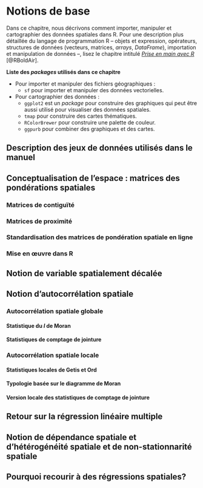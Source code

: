 # Notions de base {#sec-chap01}

Dans ce chapitre, nous décrivons comment importer, manipuler et cartographier des données spatiales dans R. Pour une description plus détaillée du langage de programmation R -- objets et expression, opérateurs, structures de données (vecteurs, matrices, *arrays*, *DataFrame*), importation et manipulation de données --, lisez le chapitre intitulé [*Prise en main avec R*](https://serieboldr.github.io/MethodesQuantitatives/01-priseenmainR.html) [@RBoldAir].

::: bloc_package
::: bloc_package-header
::: bloc_package-icon
:::

**Liste des *packages* utilisés dans ce chapitre**
:::

::: bloc_package-body
-   Pour importer et manipuler des fichiers géographiques :
    -   `sf` pour importer et manipuler des données vectorielles.
-   Pour cartographier des données :
    -   `ggplot2` est un *package* pour construire des graphiques qui peut être aussi utilisé pour visualiser des données spatiales.
    -   `tmap` pour construire des cartes thématiques.
    -   `RColorBrewer` pour construire une palette de couleur.
    -   `ggpurb` pour combiner des graphiques et des cartes.
:::
:::


## Description des jeux de données utilisés dans le manuel {#sec-011}

## Conceptualisation de l'espace : matrices des pondérations spatiales {#sec-012}
### Matrices de contiguïté {#sec-0121}
### Matrices de proximité {#sec-0122}
### Standardisation des matrices de pondération spatiale en ligne {#sec-0123}
### Mise en œuvre dans R {#sec-0124}

## Notion de variable spatialement décalée {#sec-0123}


## Notion d'autocorrélation spatiale {#sec-014}
### Autocorrélation spatiale globale {#sec-0141}
#### Statistique du *I* de Moran {#sec-01411}
#### Statistiques de comptage de jointure {#sec-01412}

### Autocorrélation spatiale locale {#sec-01412}
#### Statistiques locales de Getis et Ord {#sec-014121}
#### Typologie basée sur le diagramme de Moran {#sec-014122}
#### Version locale des statistiques de comptage de jointure {#sec-014123}


## Retour sur la régression linéaire multiple  {#sec-015}
## Notion de dépendance spatiale et d’hétérogénéité spatiale et de non-stationnarité spatiale  {#sec-016}
## Pourquoi recourir à des régressions spatiales?  {#sec-017}



<!-- ## Importation de données géographiques {#sec-011} -->

<!-- ::: bloc_notes -->
<!-- ::: bloc_notes-header -->
<!-- ::: bloc_notes-icon -->
<!-- ::: -->

<!-- **Quels *packages* choisir pour importer et manipuler des données spatiales?** -->
<!-- ::: -->

<!-- ::: bloc_notes-body -->
<!-- Pour les données vectorielles, il existe deux principaux *packages* (équivalent d'une librairie dans Python) : `sp` [@PackageSP1; @PackageSP2] et `sf` [@PackageSF]. Puisque le *package* `sp` est progressivement délaissé par R, il est donc fortement conseillé d'utiliser `sf`. -->

<!-- Pour les données *raster*, il est possible d'utiliser les *packages* `raster` [@PackageRaster] et `terra` [@PackageTerra], dont le dernier, plus récent, semblerait plus rapide. -->

<!-- Cette transition de `sp` à `sf` et de `raster` à `terra` est assez récente et encore en cours durant l'écriture de ce livre. Il existe encore de nombreux *packages* basés sur `sp` et `raster`. Il est donc possible que vous ayez à les utiliser, car leur transition n'est peut-être pas encore effectuée. Notez que la façon dont ces anciens *packages* intègrent les données vectorielles et matricielles dans R est très différente de celle des nouveaux *packages*. À titre d'exemple, la fonction `sp::readOGR` lit un fichier *shapefile*, tout comme la fonction `sf::st_read`, mais la première produit un objet de type `SpatialDataFrame`, alors que la seconde produit un `tbl_df`. Dans le premier cas, les géométries et les données sont stockées dans deux éléments séparés, alors que dans le second cas, le `tbl_df` est un `data.frame` avec une colonne contenant les géométries. -->

<!-- Pour les personnes intéressées aux motivations ayant conduit à cette transition, consultez cet excellent [article de blog](https://r-spatial.org/r/2022/04/12/evolution.html). Il existe deux raisons principales : le mainteneur des *packages* `rgdal` et `rgeos` servant de fondation à `raster` et `sp` a pris sa retraite. À cela s'ajoutent le côté « vieille école » de ces *packages* (ayant plus de 20 ans!) et l'apparition de *packages* plus modernes. Il s'agit d'un bon exemple de ce qui peut arriver dans une communauté *open source* et des évolutions constantes de l'environnement R. -->

<!-- En résumé, privilégiez l'utilisation de `sf` et de `terra.` -->

<!-- Il convient d'installer les deux *packages*. Notez que l'installation d'un *package* requiert une connexion Internet, car R accède au répertoire de *packages* *CRAN* pour télécharger le *package* et l'installer sur votre ordinateur. Cette opération est réalisée avec la fonction `install.packages("nom du package").` Notez qu'une fois que le *package* est installé, il est enregistré localement sur votre ordinateur et y reste à moins de le désinstaller avec la fonction `remove.packages("nom du package").` -->

<!-- Autrement dit, il n'est pas nécessaire de les installer à chaque ouverture de R! Pour utiliser les fonctions d'un *package*, vous devez préalablement le charger avec la fonction `library("Nom du package")` (équivalent à la fonction `import` de Python). -->

<!-- Pour plus d'informations sur l'installation et le chargement de *packages*, consultez la [section suivante](https://serieboldr.github.io/MethodesQuantitatives/01-priseenmainR.html#sec-0123) [@RBoldAir]. -->
<!-- ::: -->
<!-- ::: -->

<!-- ### Importation de données vectorielles {#sec-0111} -->

<!-- La fonction `st_read` de `sf` permet d'importer une multitude de formats de données géographiques, comme des fichiers *shapefile* (`shp`), *GeoPackage* (`GPKG`), *GeoJSON* (`geojson`), *sqlite* (`sqlite`), *geodatabase d'ESRI* (`FileGDB`), *Geoconcept* (`gxt`), *Keyhole Markup Language* (`kml`), *Geography Markup Language* (`gml`), etc. -->

<!-- #### Importation d'un fichier *shapefile* {#sec-01111} -->

<!-- Le code R ci-dessous permet d'importer des couches géographiques au format *shapefile*. Notez que la fonction `list.files(pattern = ".shp")` renvoie préalablement la liste des couches *shapefile* présentes dans le dossier de travail. -->

<!-- ```{r} -->
<!-- #| echo: true -->
<!-- #| message: false -->
<!-- #| warning: false -->

<!-- ## Chargement des packages -->
<!-- library("sf") -->
<!-- library("terra") -->
<!-- library("tmap") -->
<!-- library("ggplot2") -->
<!-- library("ggpubr") -->
<!-- library("foreign") -->
<!-- library("xlsx") -->
<!-- library("rmapshaper") -->
<!-- library("RColorBrewer") -->
<!-- ## Obtention d'une liste des shapefiles dans le dossier de travail -->
<!-- list.files(path = "data/chap01/shp", pattern = ".shp") -->
<!-- ## Importation des shapefiles avec sf -->
<!-- Arrondissements <- st_read("data/chap01/shp/Arrondissements.shp", quiet=TRUE) -->
<!-- InstallationSport <- st_read("data/chap01/shp/Installations_sportives_et_recreatives.shp", quiet=TRUE) -->
<!-- PistesCyclables <- st_read("data/chap01/shp/Pistes_cyclables.shp", quiet=TRUE) -->
<!-- Rues <- st_read("data/chap01/shp/Segments_de_rue.shp", quiet=TRUE) -->
<!-- ``` -->

<!-- Regardons à présent la structure des couches importées. Pour ce faire, nous utilisons la fonction `head(nom du DataFrame, n=2)`; notez que le paramètre `n` permet de spécifier le nombre des premiers enregistrements à afficher. Les informations suivantes sont ainsi disponibles : -->

<!-- -   `6 fields` : six champs attributaires (`TYPE`, `DETAIL`, `NOM`, `SURFACE`, `ECLAIRAGE`, `OBJECTID`). -->

<!-- -   `Geometry type POINT` : le type de géométrie est **point**. -->

<!-- -   `Bounding box:  xmin: -8009681 ymin: 5686891 xmax: -8001939 ymax: 5696536` : les quatre coordonnées définissant l'enveloppe de la couche. -->

<!-- -   `Projected CRS: WGS 84 / Pseudo-Mercator` : la projection cartographique. Ici, une projection cartographique utilisée par Google Maps et OpenStreetMap. -->

<!-- -   La géométrie est enregistrée dans le champ `geometry`. Pour le premier enregistrement, nous avons la valeur `POINT (-8001939 5686891)`, soit un point avec les coordonnées géographiques (x,y) entre parenthèses. -->

<!-- ```{r} -->
<!-- #| echo: true -->
<!-- #| message: false -->
<!-- #| warning: false -->
<!-- head(InstallationSport, n=2)   # Visualisation des deux premiers enregistrements -->
<!-- names(InstallationSport)       # Noms de champs (colonnes) -->
<!-- View(InstallationSport)        # Afficher l'ensemble de la table attributaire -->
<!-- ``` -->

<!-- Explorons les types de géométries et la projection des autres couches avec le code ci-dessous. En résumé, les types de géométries sont : -->

<!-- -   Des géométries simples -->

<!--     -   `point` : un seul point. -->

<!--     -   `linestring` : une séquence de deux points et plus formant une ligne. -->

<!--     -   `polygon` : un seul polygone formé par une séquence de points pouvant contenir un ou plusieurs polygones intérieurs formant des trous. -->

<!-- -   Des géométries multiples -->

<!--     -   `multipoint` : plusieurs points pour une même observation. -->

<!--     -   `multilinestring` : plusieurs lignes pour une même observation. -->

<!--     -   `multipolygon` : plusieurs polygones pour une même observation. -->

<!-- -   Une collection de géométries (`Geometrycollection`) qui peut contenir différents types de géométries décrites ci-dessus pour une même observation. -->

<!-- ```{r} -->
<!-- #| echo: true -->
<!-- #| message: false -->
<!-- #| warning: false -->
<!-- head(PistesCyclables, n=2) -->
<!-- head(Rues, n=2) -->
<!-- head(Arrondissements, n=2) -->
<!-- ``` -->

<!-- Visualisons quelques couches importées avec `ggplot()`. -->

<!-- ```{r} -->
<!-- #| echo: true -->
<!-- #| message: false -->
<!-- #| warning: false -->
<!-- ## Arrondissements et rues -->
<!-- ggplot()+ geom_sf(data = Arrondissements, lwd = .8)+ -->
<!--   geom_sf(data = Rues, aes(colour = TYPESEGMEN)) -->
<!-- ## Arrondissements, pistes cyclables et installations sportives -->
<!-- ggplot()+ geom_sf(data = Arrondissements, lwd = .8)+ -->
<!--   geom_sf(data = PistesCyclables, aes(colour = NOM), lwd = .5)+ -->
<!--   geom_sf(data = InstallationSport) -->
<!-- ``` -->

<!-- #### Importation d'une couche dans un *GeoPackage* {#sec-01112} -->

<!-- Pour importer une couche stockée dans un *GeoPackage* (GPKG), vous devez spécifier le fichier et la couche avec respectivement les paramètres `dsn` et `layer` de la fonction `st_read`. Le code ci-dessous permet d'importer les secteurs de recensement de la région métropolitaine de recensement de Sherbrooke pour l'année 2021. Notez que la fonction `st_layers(dsn)` permet d'obtenir la liste des couches contenues dans le fichier GPKG, avec le type de géométrie, les nombre d'entités spatiales et de champs, et la projection cartographique pour chacune d'elles. -->

<!-- ```{r} -->
<!-- #| echo: true -->
<!-- #| message: false -->
<!-- #| warning: false -->
<!-- ## Nom du fichier GPKG -->
<!-- fichierGPKG <- "data/chap01/gpkg/Recen2021Sherbrooke.gpkg" -->
<!-- ## Liste des couches dans le GPKG -->
<!-- st_layers(dsn=fichierGPKG, do_count = TRUE) -->
<!-- ## Importation d'une couche -->
<!-- SR.RMRSherb <- st_read(dsn = fichierGPKG,  -->
<!--                        layer = "SherbSR", quiet=TRUE) -->
<!-- ## Affichage des deux premiers enregistrements -->
<!-- head(SR.RMRSherb, n=2) -->
<!-- ## Visualisation rapide des secteurs avec ggplot -->
<!-- ggplot()+ geom_sf(data = SR.RMRSherb, lwd = .5) -->
<!-- ``` -->

<!-- ## Manipulation de données vectorielles {#sec-012} -->

<!-- ::: bloc_objectif -->
<!-- ::: bloc_objectif-header -->
<!-- ::: bloc_objectif-icon -->
<!-- ::: -->

<!-- ***Package*** `sf` **et opérations géométriques** -->
<!-- ::: -->

<!-- ::: bloc_objectif-body -->
<!-- Le *package* `sf` est une librairie extrêmement complète permettant de réaliser une multitude d'opérations géométriques sur des couches vectorielles comme dans un système d'information géographique (SIG). Notre objectif n'est pas de toutes les décrire, mais d'aborder les principales. Au fil de vos projets avec `sf`, vous apprendrez d'autres fonctions. Pour ce faire, n'hésitez pas à consulter : -->

<!-- -   Une belle [*Cheatsheet*](https://github.com/rstudio/cheatsheets/blob/main/sf.pdf) sur `sf`. Allez y jeter un œil, cela vaut la peine! -->

<!-- -   Sur le [site CRAN](https://cran.r-project.org/web/packages/sf/index.html) de `sf`, vous trouverez plusieurs vignettes explicatives (exemples de code documentés). -->

<!-- -   La [documentation complète en PDF](https://cran.r-project.org/web/packages/sf/sf.pdf). -->

<!-- La syntaxe `methods(class = 'sfc')` renvoie la liste des méthodes implémentées dans le *package* `sf`. Pour accéder à l'aide en ligne de l'une d'entre elles, écrivez simplement `?Nom de la fonction` (ex. : `?st_buffer`). -->

<!-- ```{r} -->
<!-- #| echo: true -->
<!-- #| message: false -->
<!-- #| warning: false -->
<!-- methods(class = 'sfc') -->
<!-- ``` -->
<!-- ::: -->
<!-- ::: -->

<!-- ### Fonctions relatives à la projection cartographique {#sec-0121} -->

<!-- Les trois principales fonctions relatives à la projection cartographique des couches vectorielles sont : -->

<!-- -   `st_crs(x)` pour connaître la projection géographique d'un objet `sf`. -->

<!-- -   `st_transform(x, cr)` pour modifier la projection cartographique. -->

<!-- -   `st_is_longlat(x)` pour vérifier si les coordonnées sont en degrés longitude/latitude. -->

<!-- ```{r} -->
<!-- #| echo: true -->
<!-- #| message: false -->
<!-- #| warning: false -->
<!-- ## Importation d'un shapefile pour la province de Québec -->
<!-- ProvinceQc <- st_read("data/chap01/shp/Quebec.shp", quiet = TRUE) -->
<!-- ## La projection est EPSG:3347 - NAD83 / Statistics Canada Lambert, -->
<!-- ## soit la projection conique conforme de Lambert -->
<!-- st_crs(ProvinceQc) -->
<!-- ## Reprojection de la couche en WGS84 long/lat (EPSG:4326) -->
<!-- ProvinceQc.4326 <- st_transform(ProvinceQc, crs = 4326) -->
<!-- ## longitude/latitude? -->
<!-- st_is_longlat(ProvinceQc) -->
<!-- st_is_longlat(ProvinceQc.4326) -->
<!-- ``` -->

<!-- La @fig-Projections démontre bien que les deux couches sont projetées différemment. -->

<!-- ```{r} -->
<!-- #| echo: true -->
<!-- #| message: false -->
<!-- #| warning: false -->
<!-- #| label: fig-Projections -->
<!-- #| fig-cap: "Deux projections cartographiques" -->
<!-- #| out-width: 75% -->
<!-- #| fig-align: center -->

<!-- Map1 <- ggplot()+geom_sf(data = ProvinceQc)+coord_sf(crs = st_crs(ProvinceQc))+ -->
<!--         labs(subtitle = "Conique conforme de Lambert (EPSG : 3347)") -->

<!-- Map2 <- ggplot()+geom_sf(data = ProvinceQc.4326)+coord_sf(crs = st_crs(ProvinceQc.4326))+ -->
<!--         labs(subtitle = "WGS84 long/lat (EPSG : 4326)") -->

<!-- comp_plot <- ggarrange(Map1, Map2, ncol = 2, nrow = 1) -->
<!-- annotate_figure(comp_plot, -->
<!--                 top = text_grob("Province de Québec", -->
<!--                                 face = "bold", size = 12, just = "center") -->
<!--                 ) -->
<!-- ``` -->

<!-- ### Fonctions d'opérations géométriques sur une couche {#sec-0122} -->

<!-- Il existe une quinzaine de fonctions d'opérations géométriques sur une couche dans le *package* `sf` dont le résultat renvoie de nouvelles géométries ([voir la documentation suivante](https://r-spatial.github.io/sf/reference/geos_unary.html)). Nous décrivons ici uniquement celles qui nous semblent les plus utilisées : -->

<!-- -   `st_bbox(x)` renvoie les coordonnées minimales et maximales des géométries d'un objet `sf`. Pour créer l'enveloppe d'un objet `sf`, il suffit donc d'écrire `st_as_sfc(st_bbox(x))`. -->

<!-- -   `st_boundary(x)` renvoie les limites (contours) des géométries d'un objet `sf`. -->

<!-- -   `st_convex_hull(x)` crée l'enveloppe convexe des géométries d'un objet `sf`. -->

<!-- -   `st_combine(x)` regroupe les géométries d'un objet `sf` en une seule géométrie, sans les réunir ni résoudre les limites internes. -->

<!-- -   `st_union(x)` fusionne les géométries d'un objet `sf` en une seule géométrie. -->

<!-- -   `st_buffer(x, dist, endCapStyle = c("ROUND", "FLAT", "SQUARE"), joinStyle = c("ROUND", "MITRE", "BEVEL"))` crée des zones tampons d'une distance définie avec le paramètre `dist`. Cette fonction s'applique à des points, à des lignes et à des polygones. -->

<!-- -   `st_centroid(x)` crée des points au centre de chaque géométrie d'un objet `sf`. Elle s'applique donc à des lignes et à des polygones. -->

<!-- -   `st_point_on_surface(x)` crée un point au centre de chaque polygone d'un objet `sf` . -->

<!-- -   `st_simplify(x, dTolerance)` simplifie les contours de géométries (lignes ou polygones) avec une tolérance exprimée en mètres (paramètre `dTolerance`) d'un objet `sf` . -->

<!-- -   `st_voronoi(x, bOnlyEdges = TRUE)` crée des polygones de Thiessen, appelés aussi polygones de Voronoï pour des points. Attention, le paramètre `bOnlyEdges = TRUE` renvoie des lignes tandis que `bOnlyEdges = FALSE` renvoie des polygones. -->

<!-- #### Enveloppe et union d'une couche {#sec-01221} -->

<!-- Le code ci-dessous crée une enveloppe (en bleu) et un polygone fusionné (en rouge) pour les arrondissements de la ville de Sherbrooke (@fig-EnveloppeUnion). La couche résultante de l'opération `st_as_sfc(st_bbox(x))` est ainsi l'équivalent des outils `Emprise` de QGIS et `Minimum Bounding Geometry (Geometry Type = Envelope)` d'ArcGIS Pro. -->

<!-- ```{r} -->
<!-- #| echo: true  -->
<!-- #| message: false  -->
<!-- #| warning: false -->
<!-- ## Enveloppe sur les arrondissements de la ville de Sherbrooke -->
<!-- Arrond.Enveloppe <- st_as_sfc(st_bbox(Arrondissements)) -->
<!-- ## Fusionne les géométries en une seule en résolvant les limites internes -->
<!-- Arrond.Union <- st_union(Arrondissements) -->
<!-- ``` -->

<!-- ```{r} -->
<!-- #| echo: true -->
<!-- #| message: false -->
<!-- #| warning: false -->
<!-- #| label: fig-EnveloppeUnion -->
<!-- #| fig-cap: "Enveloppe sur une couche" -->
<!-- #| fig-align: center -->
<!-- #| out-width: 65% -->

<!-- tmap_mode("plot") -->
<!-- tm_shape(Arrond.Enveloppe) + tm_borders(col = "blue", lwd=2)+ -->
<!--   tm_shape(Arrond.Union) + tm_borders(col = "red", lwd=2)+ -->
<!--   tm_layout(frame = FALSE)+ -->
<!--   tm_scale_bar(c(0,5,10)) -->
<!-- ``` -->

<!-- #### Centroïdes et centre de surface {#sec-01223} -->

<!-- Le code ci-dessous extrait les centres géométriques, c'est-à-dire les centroïdes (en bleu) et les points à l'intérieur des polygones (en rouge) pour les arrondissements de la ville de Sherbrooke (@fig-CentroidesPointsInterieur). Ces deux opérations correspondent aux outils `centroïdes` et `Point dans la surface` de QGIS et `Feature to Point (avec l'option Inside)` d'ArcGIS Pro. -->

<!-- ```{r} -->
<!-- #| echo: true  -->
<!-- #| message: false  -->
<!-- #| warning: false -->
<!-- ## Centroïdes et points dans les polygones sur les arrondissements -->
<!-- Arrond.centroide <- st_centroid(Arrondissements) -->
<!-- Arrond.pointpoly <- st_point_on_surface(Arrondissements) -->
<!-- ``` -->

<!-- ```{r} -->
<!-- #| echo: false -->
<!-- #| message: false -->
<!-- #| warning: false -->
<!-- #| label: fig-CentroidesPointsInterieur -->
<!-- #| fig-cap: "Centroïdes et points à l'intérieur des polygones" -->
<!-- #| fig-align: center -->
<!-- #| out-width: 65% -->
<!-- tm_shape(Arrondissements) + tm_borders(col = "black", lwd=2)+ -->
<!-- tm_shape(Arrond.centroide) + tm_dots(size=0.3,col="blue")+ -->
<!-- tm_shape(Arrond.pointpoly) + tm_dots(size=0.3,col="red")+ -->
<!-- tm_layout(frame = FALSE) -->
<!-- ``` -->

<!-- ## Cartographie avec R {#sec-015} -->

<!-- ::: bloc_objectif -->
<!-- ::: bloc_objectif-header -->
<!-- ::: bloc_objectif-icon -->
<!-- ::: -->

<!-- **Pourquoi cartographier des données dans R?** -->
<!-- ::: -->

<!-- ::: bloc_objectif-body -->
<!-- Vous avez certainement un logiciel de SIG préféré pour construire une carte thématique (QGIS ou ArcGIS Pro par exemple). Puisqu'en quelques clics de souris, il est facile de réaliser une carte dans un SIG, quel est donc l'intérêt d'écrire des lignes de code pour afficher une carte dans R? Autrement dit, pourquoi devriez-vous vous compliquer la vie à apprendre de la syntaxe R pour produire une simple carte? Savoir cartographier dans R a plusieurs avantages : -->

<!-- -   Cartographier rapidement les résultats d'une analyse dans R permet d'éviter des allers-retours (exportation et importation de données) entre R et un logiciel de SIG. Or, la cartographie fait partie intégrante d'une démarche méthodologique d'analyse ou de modélisation spatiale. Vous restez ainsi dans le même environnement de travail (R) jusqu'à l'obtention de vos résultats finaux. Une fois ces derniers obtenus, vous pouvez les exporter et construire une carte très élaborée dans un logiciel de SIG. -->

<!-- -   La syntaxe R n'est pas si compliquée. Quelques lignes de code écrites pour une première analyse peuvent être réutilisées, modifiées et bonifiées pour une autre analyse. Au fil de vos projets, vous construirez des cartes de plus en plus élaborées. Autrement dit, après quelques heures d'investissement, vous deviendrez une personne experte en cartographie dans R! -->
<!-- ::: -->
<!-- ::: -->

<!-- ::: bloc_package -->
<!-- ::: bloc_package-header -->
<!-- ::: bloc_package-icon -->
<!-- ::: -->

<!-- **Quels *packages* utiliser pour la cartographie dans R?** -->
<!-- ::: -->

<!-- ::: bloc_package-body -->
<!-- Il existe plusieurs *packages* R pour la cartographie, notamment : -->

<!-- -   `ggplot2` est certainement le meilleur *package* R pour réaliser des graphiques [@ggplot2Package]. Il permet désormais de construire des cartes. -->

<!-- -   `cartography` permet de construire efficacement des cartes thématiques [@cartographyPackage]. Pour avoir une idée de son potentiel, consultez cette [*Cheatsheet*](http://riatelab.github.io/cartography/vignettes/cheatsheet/cartography_cheatsheet.pdf). -->

<!-- -   `tmap` [@tmapArticle] est actuellement l'un des *packages* les plus complets et les plus utilisés pour construire des cartes thématiques. -->

<!-- -   Des *packages* spécifiques permettent de créer des cartes interactives sur Internet, notamment `mapview`, `mapdeck` et `leaflet`. Ce dernier est basé sur la librairie JavaScript, largement utilisée dans le domaine de la cartographie sur Internet. -->

<!-- Dans cette section, nous utilisons uniquement `tmap` dont plusieurs ressources sont disponibles sur Internet : -->

<!-- -   Sur le [site CRAN de `tmap`](https://cran.r-project.org/web/packages/tmap/vignettes/tmap-getstarted.html), une excellente vignette intitulée *tmap: get started!* -->

<!-- -   [Un article dans Journal of Statistical Software](https://doi.org/10.18637/jss.v084.i06) de Martijn Tennekes, créateur du *package* `tmap`. -->

<!-- -   La [documentation complète en PDF](https://cran.r-project.org/web/packages/tmap/tmap.pdf). -->
<!-- ::: -->
<!-- ::: -->

<!-- ### Manipulation des couches géométriques {#sec-0151} -->

<!-- #### Principales fonctions de représentation de couches vectorielles et matricielles {#sec-01511} -->

<!-- Il existe trois catégories de fonctions pour paramétrer l'affichage de couches géographiques (@tbl-TmapMiseGeometrie). -->

<!-- ```{r} -->
<!-- #| label: tbl-TmapMiseGeometrie -->
<!-- #| tbl-cap: Principales fonctions pour manipuler des couches vectorielles et matricielles -->
<!-- #| echo: false -->
<!-- #| warning: false -->
<!-- #| message: false -->

<!-- df1 <- data.frame( -->
<!--   Fonction = c("`tm_shape`", -->
<!--                "`tm_polygons`", "`tm_symbols`", "`tm_lines`", "`tm_text`", "`tm_raster`", -->
<!--                "`tm_fill`", "`tm_border`", "`tm_bubbles`", "`tm_squares`", "`tm_dots`", "`tm_markers`"), -->
<!--   Description = c("Crée un élément `tmap` à partir d'une couche géographique vectorielle (`sf`) ou matricielle (`raster`)", -->
<!--                   "Dessine des polygones (couleur et contour)",  -->
<!--                   "Dessine des symboles",  -->
<!--                   "Dessine des lignes",  -->
<!--                   "Dessine des étiquettes à partir d'un champ",  -->
<!--                   "Affiche un raster", -->
<!--                   "Dessine l'intérieur de polygones",  -->
<!--                   "Dessine les contours",  -->
<!--                   "Dessine des cercles (notamment proportionnels)",  -->
<!--                   "Dessine des carrés (notamment proportionnels)",  -->
<!--                   "Dessine des points",  -->
<!--                   "Dessine des icones avec étiquettes"), -->
<!--   Points  = c("X", -->
<!--               " ", "X", " ", "X", " ", -->
<!--               " ", " ", "X", "X", "X", "X"), -->
<!--   Lignes = c("X", -->
<!--              " ", "X", "X", "X", " ", -->
<!--              " ", " ", "X", "X", "X", "X"), -->
<!--   Polyg = c("X", -->
<!--              "X", "X", " ", "X", " ", -->
<!--              "X", "X", "X", "X", "X", "X"), -->
<!--   Raster = c("X",  -->
<!--              " ", " ", " ", " ", "X", -->
<!--              " ", " ", " ", " ", " ", " ")) -->

<!-- my_table <- knitr::kable(df1, -->
<!--             format.args = list(decimal.mark = ',', big.mark = " "), -->
<!-- 			col.names = c("Fonction","Description", "Points", "Lignes", "Polyg.", "Raster"), -->
<!--               align=c("l", "r", "c", "c", "c", "c")) -->

<!-- kableExtra::pack_rows(my_table, -->
<!--                       index = c("Fonction principale" = 1, -->
<!--                                  "Fonctions de base de manipulation" = 5, -->
<!--                                  "Autres fonctions de manipulation" = 6)) -->
<!-- ``` -->

<!-- **Construction d'une carte simple avec une couche vectorielle et une couche matricielle** -->

<!-- Le code ci-dessous permet d'afficher deux couches avec la fonction `tm_shape` : l'une vectorielle, l'autre matricielle (@fig-ArrondRaster1). -->

<!-- ```{r} -->
<!-- #| echo: true  -->
<!-- #| eval: false  -->
<!-- tmap_mode("plot") -->
<!-- # 1er objet tmap pour une couche raster -->
<!-- tm_shape(MosaicSherbCrop)+ -->
<!--   tm_raster(palette = terrain.colors(10))+ -->
<!-- # 1er objet tmap pour une couche vectorielle -->
<!-- tm_shape(Arrondissements)+ -->
<!--   tm_borders(col = "black", lwd = 3)+ # contour noir avec une épaisseur de trois points -->
<!--   tm_text("NUMERO") # Étiquettes identifiant l'arrondissement -->
<!-- ``` -->

<!-- ![Exemple de carte construite avec le *package* `tmap` avec une couche polygonale et une image](images/Chap01/Carte1.png){#fig-ArrondRaster1 width="50%" fig-align="center"} -->

<!-- ::: bloc_attention -->
<!-- ::: bloc_attention-header -->
<!-- ::: bloc_attention-icon -->
<!-- ::: -->

<!-- **Ordre et hiérarchie des couches avec `tmap`**. -->
<!-- ::: -->

<!-- ::: bloc_attention-body -->
<!-- Vous avez compris qu'une couche est affichée avec la fonction `tm_shape` et que le `+` permet d'ajouter une ou plusieurs fonctions d'habillage à cette couche (`tm_polygons`, `tm_lines`, `tm_text`, `tm_raster`, etc.). -->

<!-- Il est possible d'en superposer en utilisant plusieurs `tm_shape` comme suit : -->

<!-- `tm_shape(Nom de la première couche)+` `... paramètres de la couche +` `tm_shape(Nom de la seconde couche)+` `... paramètres de la couche` -->

<!-- Notez que la première couche est celle avec laquelle la projection et l'étendue de la carte sont définies. Il est toutefois possible de changer le tout en utilisant l'argument `is.master = TRUE` dans le `tm_shape` d'une couche donnée. -->
<!-- ::: -->
<!-- ::: -->

<!-- **Construction d'une carte avec plusieurs couches vectorielles** -->

<!-- Les lignes de code suivantes permettent de construire la @fig-fig2PolyPointsLignes avec trois couches `sf`. -->

<!-- ```{r} -->
<!-- #| echo: true  -->
<!-- #| message: false  -->
<!-- #| warning: false -->
<!-- #| label: fig-fig2PolyPointsLignes -->
<!-- #| fig-align: center -->
<!-- #| fig-cap: "Exemple de carte construite avec le *package* `tmap` avec plusieurs couches vectorielles (polygones, lignes, points)" -->
<!-- #| out-width: 85% -->
<!-- tmap_mode("plot") -->
<!-- ## Polygones -->
<!-- tm_shape(Arrondissements)+ -->
<!--   tm_text("NUMERO")+ # Étiquettes identifiant l'arrondissement -->
<!--   tm_polygons(col="wheat", border.col = "black", lwd = 3)+ -->
<!-- ## Lignes -->
<!-- tm_shape(Rues)+ -->
<!--   tm_lines(col= "gray", lwd = 1)+ -->
<!-- ## Points -->
<!-- tm_shape(PointsGPS.Sherb)+ -->
<!--   tm_dots(shape=21, col="blue", size=.3) -->
<!-- ``` -->

<!-- La @fig-fig3PointsEtMarkers illustre la différence entre les fonctions `tm_dots` et `tm_markers`. -->

<!-- ```{r} -->
<!-- #| echo: true  -->
<!-- #| message: false  -->
<!-- #| warning: false -->
<!-- #| label: fig-fig3PointsEtMarkers -->
<!-- #| fig-align: center -->
<!-- #| fig-cap: "Exemple de carte `tmap` avec `tm_dots` et `tm_markers`" -->
<!-- #| out-width: 85% -->

<!-- ## Points avec tm_dots() -->
<!-- CartePoints <-  -->
<!--   tm_shape(Arrondissements) + tm_polygons(col="wheat", border.col = "black") + -->
<!--   tm_shape(PointsGPS.Sherb) + tm_dots(shape=21, col="blue", size=.3) -->
<!-- ## Icones avec tm_markers() -->
<!-- CarteMarkers <-  -->
<!--   tm_shape(Arrondissements) + tm_polygons(col="wheat", border.col = "black") + -->
<!--   tm_shape(PointsGPS.Sherb) + tm_markers(size = 0.2, border.col = rgb(0,0,0,0)) -->
<!-- ## Combinaison des deux cartes -->
<!-- tmap_arrange(CartePoints, CarteMarkers, ncol=2, nrow=1) -->
<!-- ``` -->

<!-- #### Couleurs uniques et palette de couleurs dans `tmap` {#sec-01512} -->

<!-- Vous avez remarqué plus haut que plusieurs fonctions comprennent l'argument `col` pour spécifier une couleur. Pour connaître les trois manières de spécifier une couleur dans R -- nom de la couleur R (`lightblue` par exemple), code hexadécimal (`#f03b20` par exemple) ou notation RVBA (`rgb(0.2, 0.4, 0.4, 0)` par exemple) --, consultez [la section suivante](https://serieboldr.github.io/MethodesQuantitatives/03-magiedesgraphiques.html#sec-0315) [@RBoldAir]. -->

<!-- Pour spécifier une palette de couleurs sur un champ dans différentes fonctions (entre autres, `tm_polygons`, `tm_lines`, `tm_fill`, `tm_dots`), il suffit d'utiliser deux arguments dans la fonction, soit `col="Nom du champ"` et `palette="nom de la palette de couleurs"`. -->

<!-- Le *package* `tmap` intègre les palettes de deux autres *packages* : `viridisLite` [@viridisPackage] et `RColorBrewer` [@RColorBrewerPackage]. Le premier propose cinq palettes de couleurs : `viridis`, `magma`, `plasma`, `inferno`, `cividis`. Le second intègre une série de palettes de couleurs proposées par la géographe et cartographe Cynthia Brewer et ses collègues [@harrower2003colorbrewer; @brewer2003colorbrewer]. Vous avez probablement déjà exploré [leur site Internet](https://colorbrewer2.org/) où il est possible de sélectionner une palette en fonction du nombre de classes, de la nature des données et de la codification des couleurs (HEX, RGB, CMYK). Succinctement, `RColorBrewer` propose plusieurs palettes regroupées selon trois catégories : -->

<!-- -   Palettes qualitatives à appliquer à une variable qualitative nominale comme son nom l'indique (@fig-ColorBrewerQual). Pour afficher les palettes et connaître leurs noms, tapez `display.brewer.all(type="qual")` dans la console. -->

<!-- -   Palettes séquentielles pour une variable continue avec des valeurs faibles à fortes (@fig-ColorBrewerSeq). Tapez `display.brewer.all(type="seq")` dans la console. -->

<!-- -   Palettes divergentes à appliquer à une variable continue dont les valeurs aux deux extrémités s'opposent (@fig-ColorBrewerDiv). Tapez `display.brewer.all(type="div")` dans la console. -->

<!-- ![Palettes de couleurs qualitatives du *package* `RColorBrewer`](images/Chap01/RcolorBrewerQual.png){#fig-ColorBrewerQual width="40%" fig-align="center"} -->

<!-- ![Palettes de couleurs séquentielles du *package* `RColorBrewer`](images/Chap01/RcolorBrewerSeq.png){#fig-ColorBrewerSeq width="40%" fig-align="center"} -->

<!-- ![Palettes de couleurs divergentes du *package* `RColorBrewer`](images/Chap01/RcolorBrewerDiv.png){#fig-ColorBrewerDiv width="40%" fig-align="center"} -->

<!-- ::: bloc_astuce -->
<!-- ::: bloc_astuce-header -->
<!-- ::: bloc_astuce-icon -->
<!-- ::: -->

<!-- **Comparaison de palettes avec un nombre de classes défini** -->
<!-- ::: -->

<!-- ::: bloc_astuce-body -->
<!-- Si vous connaissez le nombre de classes, mais que vous hésitez à choisir telle ou telle palette de couleurs, tapez dans la console : -->

<!-- -   `display.brewer.all(n=5, type="seq", exact.n=TRUE)` -->
<!-- -   `display.brewer.all(n=5, type="div", exact.n=TRUE)` -->
<!-- -   `display.brewer.all(n=5, type="qual", exact.n=TRUE)` -->

<!-- D'autres arguments peuvent être ajoutés comme `colorblindFriendly=TRUE` qui renvoie uniquement des palettes de couleurs adaptées aux personnes daltoniennes. En guise d'exemple, avec cinq classes, il est possible de comparer neuf palettes divergentes et six autres adaptées aux personnes daltoniennes (@fig-RcolorBrewerAstuce). -->

<!-- ![Palettes de couleurs divergentes du *package* `RColorBrewer` avec cinq classes](images/Chap01/RcolorBrewerAstuce.png){#fig-RcolorBrewerAstuce width="60%" fig-align="center"} -->

<!-- Vous hésitez encore à choisir une palette de couleurs? Tapez la syntaxe ci-dessous dans la console pour afficher l'ensemble des palettes des *packages* `RColorBrewer` et `viridisLite`. -->

<!-- `tmaptools::palette_explorer()` -->

<!-- Pour inverser les couleurs d'une palette, vous devez précéder le nom de la palette par un signe moins (exemple : `-Greens`). -->
<!-- ::: -->
<!-- ::: -->

<!-- #### Cartographie d'une variable qualitative : valeurs uniques {#sec-01513} -->

<!-- **Application à une couche de points** -->

<!-- Le code ci-dessous illustre comment construire une carte thématique avec des couleurs appliquées à une variable qualitative nominale (champ `TYPE` de la couche `InstallationSport`) d'une couche de points (@fig-CarteVarQualPoints). -->

<!-- ```{r} -->
<!-- #| echo: true  -->
<!-- #| message: false  -->
<!-- #| warning: false -->
<!-- #| label: fig-CarteVarQualPoints -->
<!-- #| fig-align: center -->
<!-- #| fig-cap: "Exemple de cartographie d'une variable qualitative sur des points" -->
<!-- #| out-width: 85% -->
<!-- ## Carte -->
<!-- tm_shape(Arrondissements)+ -->
<!--   tm_borders()+ -->
<!-- tm_shape(InstallationSport)+ -->
<!--   tm_dots(shape = 21, -->
<!--           size=.3, -->
<!--           col= "TYPE",  -->
<!--           palette = "Set1",  -->
<!--           title ="Type d'installation")+ -->
<!-- tm_layout(main.title = "Installations sportives", -->
<!--           frame=FALSE, -->
<!--           legend.position = c("left", "top"), -->
<!--           legend.outside=TRUE) -->
<!-- ``` -->

<!-- **Application à une couche de lignes** -->

<!-- Le code ci-dessous illustre comment construire une carte thématique avec des couleurs appliquées à une variable qualitative nominale (champ `TYPESEGMEN`) d'une couche de lignes (@fig-CarteVarQualLignes). -->

<!-- ```{r} -->
<!-- #| echo: true  -->
<!-- #| message: false  -->
<!-- #| warning: false -->
<!-- #| label: fig-CarteVarQualLignes -->
<!-- #| fig-align: center -->
<!-- #| fig-cap: "Exemple de cartographie d'une variable qualitative sur des lignes" -->
<!-- #| out-width: 85% -->
<!-- ## Listes des valeurs uniques -->
<!-- table(Rues$TYPESEGMEN) -->
<!-- ## Lignes -->
<!-- tmap_mode("plot") -->
<!-- tm_shape(Rues)+ -->
<!--   tm_lines(col= "TYPESEGMEN", -->
<!--            palette = c("red", "brown4", "cornsilk1", "lightpink", "gainsboro"), -->
<!--            lwd = 2  -->
<!--            ) -->
<!-- ``` -->

<!-- **Application à une couche de polygones** -->

<!-- Le code ci-dessous illustre comment construire une carte thématique avec des couleurs appliquées à une variable qualitative nominale (champ `SDRNOM` de la couche `AD2021`) d'une couche de polygones (@fig-CarteVarQualPoly). -->

<!-- ```{r} -->
<!-- #| echo: true  -->
<!-- #| message: false  -->
<!-- #| warning: false -->
<!-- #| label: fig-CarteVarQualPoly -->
<!-- #| fig-align: center -->
<!-- #| fig-cap: "Exemple de cartographie d'une variable qualitative sur des polygones" -->
<!-- #| out-width: 85% -->

<!-- ## Importation de la couche des aires de diffusion de 2021 pour la RMR de Sherbrooke -->
<!-- AD2021 <- st_read(dsn = "data/chap01/gpkg/Recen2021Sherbrooke.gpkg",  -->
<!--                   layer = "SherbAD",  -->
<!--                   quiet = TRUE) -->
<!-- ## Carte -->
<!-- tmap_mode("plot") -->
<!-- tm_shape(AD2021)+ -->
<!--   tm_fill(col= "SDRNOM",  -->
<!--           palette = "Set2",  -->
<!--           lwd = 1,  -->
<!--           title ="Municipalité")+ -->
<!--   tm_borders(col="black")+ -->
<!-- tm_layout(main.title = "Aires de diffusion de 2021", -->
<!--           frame =FALSE, -->
<!--           legend.position = c("left", "top"), -->
<!--           legend.outside=TRUE) -->
<!-- ``` -->

<!-- #### Cartographie d'une variable discrète : cercles proportionnels {#sec-01514} -->

<!-- La syntaxe ci-dessous permet de créer une carte avec des cercles proportionnels pour les municipalités de la région administrative de l'Estrie (@fig-CarteCerclesProport). -->

<!-- ```{r} -->
<!-- #| echo: true  -->
<!-- #| message: false  -->
<!-- #| warning: false -->
<!-- #| label: fig-CarteCerclesProport -->
<!-- #| fig-align: center -->
<!-- #| fig-cap: "Exemple de carte avec des cercles proportionnels" -->
<!-- #| out-width: 85% -->

<!-- ## Importation des municipalités (subdivisions de recensements - SDR) de l'Estrie -->
<!-- SDR.Estrie <- st_read(dsn = "data/chap01/gpkg/Recen2021Sherbrooke.gpkg",  -->
<!--                   layer = "sdr_Estrie", quiet = TRUE) -->
<!-- ## Importation des MRC (divisions de recensements - DR) de l'Estrie -->
<!-- DR.Estrie <- st_read(dsn = "data/chap01/gpkg/Recen2021Sherbrooke.gpkg",  -->
<!--                   layer = "DREstrie2021",  quiet = TRUE) -->
<!-- ## Importation des données sur la population -->
<!-- PopSDR <- read.csv("data/chap01/tables/SDR_Estrie.csv") -->
<!-- PopSDR$SDRidu <- as.character(PopSDR$SDRidu) -->
<!-- ## Fusion des données -->
<!-- SDR.Estrie <- merge(SDR.Estrie, PopSDR, by.x = "SDRIDU", by.y = "SDRidu") -->
<!-- ## Construction de la carte -->
<!-- tmap_mode("plot") -->
<!-- tm_shape(SDR.Estrie)+ -->
<!--   tm_polygons(col="whitesmoke", border.col = "grey30", lwd = 1)+ -->
<!--   tm_bubbles(size = "SDRpop_2021", -->
<!--              border.col = "black", -->
<!--              col = "tomato1", -->
<!--              title.size = "Population", -->
<!--              scale = 3)+ # facteur multiplicateur pour la taille du cercle -->
<!-- tm_shape(DR.Estrie)+ -->
<!--   tm_borders(col="black", lwd = 2) -->
<!-- ``` -->

<!-- #### Cartographie d'une variable continue : cartes choroplèthes et méthodes de discrétisation {#sec-01515} -->

<!-- L'argument `style`, qui est commun à plusieurs fonctions (`tm_polygons`, `tm_fill`, `tm_lines`, `tm_dots`, etc.), permet de choisir une méthode de discrétisation dont les principales sont : -->

<!-- -   `fixed`: intervalles fixés par l'analyste. -->

<!-- -   `equal`: intervalles égaux. -->

<!-- -   `pretty`: intervalles arrondis aux nombres entiers. -->

<!-- -   `quantile`: selon les quantiles (même nombre d'observations dans chaque classe). -->

<!-- -   `jenks`: selon la méthode de Jenks. -->

<!-- -   `sd`: selon l'écart-type. -->

<!-- D'autres méthodes peuvent être utilisées comme `kmeans`, `hclust`, `bclust`, `fisher`, `dpih`, `headtails` et `log10_pretty.` En guise d'exemple, la @fig-CarteChropolete2 présente une discrétisation en cinq classes selon la méthode des quantiles. Notez aussi qu'il est possible de réaliser une carte avec un dégradé continu avec `style = "cont"` tel qu'illustré ci-dessous (@fig-CarteChropolete1). -->

<!-- ```{r} -->
<!-- #| echo: true  -->
<!-- #| message: false  -->
<!-- #| warning: false -->
<!-- #| label: fig-CarteChropolete1 -->
<!-- #| fig-align: center -->
<!-- #| fig-cap: "Exemple de carte choroplèthe avec une palette continue" -->
<!-- #| out-width: 85% -->

<!-- ## Sélection des aires de diffusion de Sherbrooke -->
<!-- AD2021.sherb <- subset(AD2021, SDRNOM == "Sherbrooke") -->
<!-- ## Carte -->
<!-- tmap_mode("plot") -->
<!-- tm_shape(AD2021.sherb)+ -->
<!--   tm_fill(col= "HabKm2",  -->
<!--           palette = "Reds",   -->
<!--           style = "cont", -->
<!--           title ="Hab./km2")+ -->
<!--   tm_borders(col="black") -->
<!-- ``` -->

<!-- La @fig-CarteChropolete2 utilise une discrétisation selon la méthode de quantiles avec cinq classes. Autrement dit, chaque classe comprend 20 % des aires de diffusion de la ville de Sherbrooke. -->

<!-- ```{r} -->
<!-- #| echo: true  -->
<!-- #| message: false  -->
<!-- #| warning: false -->
<!-- #| label: fig-CarteChropolete2 -->
<!-- #| fig-align: center -->
<!-- #| fig-cap: "Exemple de carte choroplèthe avec une discrétisation selon les quantiles" -->
<!-- #| out-width: 85% -->

<!-- tmap_mode("plot") -->
<!-- tm_shape(AD2021.sherb)+ -->
<!--   tm_fill(col= "HabKm2", -->
<!--           palette = "Reds",   -->
<!--           n = 5, # nombre de classes -->
<!--           style = "quantile", -->
<!-- 		  legend.format = list(text.separator = "à"), -->
<!--           title ="Hab./km2")+ -->
<!--   tm_borders(col="black", lwd = .5) -->
<!-- ``` -->

<!-- La @fig-MethoDiscretisation présente quatre méthodes de discrétisation différentes appliquées au revenu médian des ménages par secteur de recensement dans la région métropolitaine de recensement de Sherbrooke en 2021. -->

<!-- ![Différentes méthodes de discrétisation](images/Chap01/MethodesDiscretisation.png){#fig-MethoDiscretisation width="75%" fig-align="center"} -->

<!-- #### Combinaison de plusieurs cartes {#sec-01531} -->

<!-- Tel que décrit dans le @tbl-TmapMiseEnMap, il existe deux fonctions pour combiner deux cartes : `tmap_arrange` et `tm_facets`. -->

<!-- Pour ceux et celles réalisant régulièrement des graphiques dans R avec `ggplot2`, `tmap_arrange` est très similaire à la fonction `ggarrange` du *package* `ggpubr` qui permet de fusionner plusieurs graphiques. Globalement, le principe est le suivant : vous réalisez deux cartes ou plus que vous combinez dans une même sortie avec `tmap_arrange`. Vous trouverez ci-dessous un exemple avec deux cartes (@fig-CombinaisonAvecTmapArrange). -->

<!-- ```{r} -->
<!-- #| echo: true  -->
<!-- #| message: false  -->
<!-- #| warning: false -->
<!-- #| label: fig-CombinaisonAvecTmapArrange -->
<!-- #| fig-align: center -->
<!-- #| fig-cap: "Exemple de combinaisons de carte avec `tmap_arrange`" -->
<!-- #| out-width: 85% -->

<!-- tmap_mode("plot") -->
<!-- ## Carte 1 -->
<!-- Carte1 =  tm_shape(SDR.Estrie)+ -->
<!--             tm_polygons(col="whitesmoke", border.col = "grey30", lwd = 1)+ -->
<!--             tm_bubbles(size = "SDRpop_2021", -->
<!--                        border.col = "black", -->
<!--                        col = "tomato1", -->
<!--                        title.size = "Population", -->
<!--                        scale = 3)+ # facteur multiplicateur pour la taille du cercle -->
<!--           tm_shape(DR.Estrie)+ tm_borders(col="black", lwd = 2) -->
<!-- ## Calcul de la densité de population -->
<!-- SDR.Estrie$HabKm2 <- as.numeric(SDR.Estrie$SDRpop_2021 / (st_area(SDR.Estrie) / 1000000)) -->
<!-- ## Carte 2 -->
<!-- Carte2 =  tm_shape(SDR.Estrie)+ -->
<!--               tm_fill(col= "HabKm2",  -->
<!--                     palette = "Reds",   -->
<!--                     style = "quantile", n = 4, -->
<!--                     title ="Hab./km2", -->
<!--                     legend.format = list(text.separator = "à"))+ -->
<!--               tm_borders(col="black")+ -->
<!--           tm_shape(DR.Estrie)+ tm_borders(col="black", lwd = 2) -->
<!-- ## Combinaison des deux cartes -->
<!-- tmap_arrange(Carte1, Carte2, ncol = 2, nrow = 1) -->
<!-- ``` -->

<!-- Quant à la fonction `tm_facets`, elle permet de créer plusieurs cartes avec l'argument `by`. Prenons un exemple concret : vous disposez d'une couche géographique des municipalités du Québec et vous souhaitez réaliser une carte pour chaque région administrative. L'argument `by = "Region"` vous permet alors d'avoir une vignette par région. Dans l'exemple ci-dessous, nous avons cartographié la même variable (densité de population) pour différentes zones de la région métropolitaine de Sherbrooke (@fig-CombinaisonAvecFacets1). -->

<!-- ```{r} -->
<!-- #| echo: true  -->
<!-- #| message: false  -->
<!-- #| warning: false -->
<!-- #| label: fig-CombinaisonAvecFacets1 -->
<!-- #| fig-align: center -->
<!-- #| fig-cap: "Premier exemple de combinaison de cartes avec `tm_facets`" -->
<!-- #| out-width: 85% -->
<!-- tmap_mode("plot") -->
<!-- ## Création d'une variable zone basée sur les noms des municipalités -->
<!-- AD2021$Zone <- ifelse(AD2021$SDRNOM == "Sherbrooke", "A. Sherbrooke", "")  -->
<!-- AD2021$Zone <- ifelse(AD2021$SDRNOM %in% c("Compton", "Waterville", "Hatley", "North Hatley"),  -->
<!--                       "B. Sud", AD2021$Zone)  -->
<!-- AD2021$Zone <- ifelse(AD2021$SDRNOM %in% c("Orford", "Magog", "Saint-Denis-de-Brompton"),  -->
<!--                       "C. Est", AD2021$Zone)  -->
<!-- AD2021$Zone <- ifelse(AD2021$SDRNOM %in% c("Ascot Corner", "Val-Joli", "Stoke"),  -->
<!--                       "C. Nord", AD2021$Zone)  -->
<!-- ## Création des cartes avec tm_facets -->
<!-- tmap_mode("plot") -->
<!-- tm_shape(AD2021)+ -->
<!--   tm_fill(col= "HabKm2", -->
<!--           palette = "Reds",   -->
<!--           n = 5, # nombre de classes -->
<!--           style = "quantile", -->
<!--           title ="Hab./km2", -->
<!--           legend.format = list(text.separator = "à"))+ -->
<!--   tm_borders(col="black", lwd = .5)+ -->
<!--   tm_facets(by = "Zone") -->
<!-- ``` -->

<!-- L'utilisation de `tm_facets` peut être également très utile pour comparer les distributions spatiales de points à différentes années (@fig-CombinaisonAvecFacets2). -->

<!-- ```{r} -->
<!-- #| echo: true  -->
<!-- #| message: false  -->
<!-- #| warning: false -->
<!-- #| label: fig-CombinaisonAvecFacets2 -->
<!-- #| fig-align: center -->
<!-- #| fig-cap: "Deuxième exemple de combinaisons de carte avec `tm_facets`" -->
<!-- #| out-width: 85% -->
<!-- tmap_mode("plot") -->
<!-- ## Importation des incidents -->
<!-- Incidents <- st_read("data/chap01/shp/IncidentsSecuritePublique.shp", quiet = TRUE) -->
<!-- ## Création des cartes avec tm_facets -->
<!-- tmap_mode("plot") -->
<!-- tm_shape(Arrondissements) +  -->
<!--   tm_polygons(col="wheat", border.col = "black") + -->
<!-- tm_shape(Incidents) + -->
<!--   tm_dots(shape=21, col="blue", size=.2) + -->
<!-- tm_facets(by = "ANNEE") -->
<!-- ``` -->

<!-- #### Mise en page d'une carte {#sec-01532} -->

<!-- Nous reprenons la @fig-HabillageDuneCarte et l'habillons en ajoutant une échelle (`tm_scale_bar`), une flèche du Nord (`tm_compass`), la source et l'auteur (`tm_credits`) et un titre (`tm_layout`) (@fig-HabillageDuneCarte). -->

<!-- ```{r} -->
<!-- #| echo: true  -->
<!-- #| message: false  -->
<!-- #| warning: false -->
<!-- #| label: fig-HabillageDuneCarte -->
<!-- #| fig-align: center -->
<!-- #| fig-cap: "Habillage d'une carte" -->
<!-- #| out-width: 85% -->
<!-- ## Carte 1 -->
<!-- tmap_mode("plot") -->
<!-- tm_shape(SDR.Estrie)+ -->
<!--             tm_fill(col= "HabKm2", palette = "Greens",   -->
<!--                     style = "quantile", n = 4, -->
<!--                     title ="Hab./km2", -->
<!--                     legend.format = list(text.separator = "à"))+ -->
<!--             tm_bubbles(size = "SDRpop_2021", border.col = "black", col = "tomato1", scale = 3, -->
<!--                        title.size = "Population")+  -->
<!--             tm_borders(col="black")+ -->
<!-- ## Ajout de de la flèche du Nord -->
<!-- tm_compass(position = c("right", "bottom"),  -->
<!--            size = 2)+ -->
<!-- ## Ajout de l'échelle -->
<!-- tm_scale_bar(breaks  = c(0, 25, 50), -->
<!--              position = c("right", "bottom"))+ -->
<!-- ## Ajout de la source -->
<!-- tm_credits("Source : recensement de 2021, Statistique Canada\nAuteur : Jéremy Lacartemplace.",  -->
<!--            position = c("right", "bottom"), -->
<!--            size = 0.7, -->
<!--            align = "right") + -->
<!-- ## Légende   -->
<!-- tm_legend(position = c("left", "top"),  -->
<!--           frame = FALSE, bg.color = "white")+ -->
<!-- ## Modification de la mise en page -->
<!-- tm_layout(main.title = "Municipalités de l'Estrie", -->
<!--           legend.outside = TRUE, -->
<!--           frame = FALSE) -->
<!-- ``` -->

<!-- ::: bloc_aller_loin -->
<!-- ::: bloc_aller_loin-header -->
<!-- ::: bloc_aller_loin-icon -->
<!-- ::: -->

<!-- **Aller plus loin avec `tmap`?** -->
<!-- ::: -->

<!-- ::: bloc_aller_loin-body -->
<!-- Nous avons abordé uniquement les principales fonctions et arguments pour l'habillage d'une carte. Plusieurs exemples de très belles cartes créées avec `tmap` sont disponibles aux ressources suivantes : -->

<!-- -   L'excellente vignette intitulée [*`tmap`: get started!*](https://cran.r-project.org/web/packages/tmap/vignettes/tmap-getstarted.html) -->

<!-- -   [*Visualizing Spatial Data in R with tmap*](http://www.wvview.org/os_sa/10_Maps_with_tmap.html#visualizing-spatial-data-in-r-with-tmap). -->

<!-- -   [*Making Maps with R*](https://bookdown.org/nicohahn/making_maps_with_r5/docs/introduction.html). -->

<!-- -   Le chapitre [*Making maps with R*](https://geocompr.robinlovelace.net/adv-map.html) du livre [*Geocomputation with R*](https://geocompr.robinlovelace.net/index.html). -->
<!-- ::: -->
<!-- ::: -->
<!-- ## Quiz de révision du chapitre {#sec-016} -->

<!-- ```{r} -->
<!-- #| label: quizChapitre01 -->
<!-- #| echo: false  -->
<!-- #| eval: true  -->
<!-- #| message: false  -->
<!-- #| warning: false  -->
<!-- #| results: asis -->

<!-- source("code_complementaire/QuizzFunctions.R") -->
<!-- Chap01Quiz <- quizz("quiz/Chap01.yml", "Chap01") -->
<!-- render_quizz(Chap01Quiz) -->
<!-- ``` -->

<!-- ## Exercices de révision {#sec-017} -->

<!-- ::: bloc_exercice -->
<!-- ::: bloc_exercice-header -->
<!-- ::: bloc_exercice-icon -->
<!-- ::: -->

<!-- **Exercice 1.** Découpage des rues de l'arrondissement des Nations de la ville de Sherbrooke -->
<!-- ::: -->

<!-- ::: bloc_exercice-body -->
<!-- Complétez le code ci-dessous avec les étapes suivantes : -->

<!-- -   Requête attributaire pour créer un objet `sf` avec uniquement l'arrondissement des Nations à partir de la couche `Arrondissements` et le champ `NOM` (voir la [section @sec-01274]). -->

<!-- -   Découpez les rues (`Rues`) sur le nouvel objet `sf` (voir la [section @sec-01213]). -->

<!-- ```{r} -->
<!-- #| echo: true -->
<!-- #| eval: false -->
<!-- #| message: false -->
<!-- #| warning: false -->
<!-- library(sf) -->
<!-- ## Importation des deux couches -->
<!-- Arrond <- st_read("data/chap01/shp/Arrondissements.shp", quiet = TRUE) -->
<!-- Rues <- st_read("data/chap01/shp/Segments_de_rue.shp", quiet = TRUE) -->
<!-- ## Requête attributaire : création d'un objet sf pour l'arrondissement des Nations -->
<!-- table(Arrond$NOM) -->
<!-- Arrond.DesNations <- subset(À compléter) -->
<!-- ## Découper les rues avec le polygone de l'arrondissement des Nations -->
<!-- Rues.DesNations <- À compléter -->
<!-- ``` -->

<!-- Correction à la [section @sec-12011]. -->
<!-- ::: -->
<!-- ::: -->

<!-- ::: bloc_exercice -->
<!-- ::: bloc_exercice-header -->
<!-- ::: bloc_exercice-icon -->
<!-- ::: -->

<!-- **Exercice 2.** Calcul d'un nouveau champ -->
<!-- ::: -->

<!-- ::: bloc_exercice-body -->
<!-- Calculez un nouveau champ (`DistHVKM`) dans la couche des aires de diffusion (AD) (`AD.RMRSherb`) qui représente la distance en kilomètres entre l'hôtel de ville de Sherbrooke et les points des AD. Puis, cartographiez le champ `DistHVKM` en quatre classes selon la méthode de discrétisation par quantiles. Complétez le code ci-dessous avec les étapes suivantes : -->

<!-- -   Ajoutez un champ pour la distance (`DistHVKM`) dans la couche `AD.RMRSherb` (voir la [section @sec-0124]). -->

<!-- -   Cartographiez le champ `DistHVKM` en quatre classes selon la méthode des quantiles (voir la [section @sec-01515]). -->

<!-- ```{r} -->
<!-- #| echo: true -->
<!-- #| eval: false -->
<!-- #| message: false -->
<!-- #| warning: false -->
<!-- library(sf) -->
<!-- library(tmap) -->
<!-- ## Importation des deux couches -->
<!-- AD.RMRSherb <- st_read(dsn = "data/chap01/gpkg/Recen2021Sherbrooke.gpkg",  -->
<!--                        layer = "SherbAD", quiet = TRUE) -->
<!-- HotelVille <- data.frame(ID = 1, Nom = "Hôtel de ville", -->
<!--                          lon = -71.89306, lat = 45.40417) -->
<!-- HotelVille <- st_as_sf(HotelVille, coords = c("lon","lat"), crs = 4326) -->
<!-- ## Changement de projection avant de s'assurer que les deux couches ont la même -->
<!-- HotelVille <- st_transform(HotelVille, st_crs(AD.RMRSherb)) -->
<!-- ## Ajout d'un champ pour la distance en km à l'hôtel de ville pour les secteurs de recensement -->
<!-- AD.RMRSherb$DistHVKM <- À compléter -->
<!-- ## Cartographie en quatre classes selon les quantiles -->
<!-- tmap_mode("plot") -->
<!-- tm_shape(À compléter)+ -->
<!--   tm_fill(À compléter)+ -->
<!--   tm_borders(col="black") -->
<!-- ``` -->

<!-- Correction à la [section @sec-12012]. -->
<!-- ::: -->
<!-- ::: -->

<!-- ::: bloc_exercice -->
<!-- ::: bloc_exercice-header -->
<!-- ::: bloc_exercice-icon -->
<!-- ::: -->

<!-- **Exercice 3.** Importation d'une couche *shapefile* -->
<!-- ::: -->

<!-- ::: bloc_exercice-body -->
<!-- Importez une couche *shapefile* pour les divisions de recensement et calculez la densité de population (nombre d'habitants au km^2^). Complétez le code ci-dessous avec les étapes suivantes : -->

<!-- -   Faites une jointure attributaire entre la couche `DR.Qc` et la table `DR.Data` (voir la [section @sec-01272]). -->

<!-- -   Calculez le champ `HabKm2`, soit la division entre les champs `DRpop_2021` et `SUPTERRE` (voir la [section @sec-01515]). -->

<!-- ```{r} -->
<!-- #| echo: true -->
<!-- #| eval: false -->
<!-- #| message: false -->
<!-- #| warning: false -->
<!-- library(sf) -->
<!-- ## Importation de la couche des divisions de recensement du Québec -->
<!-- DR.Qc <- st_read(dsn = "data/chap01/gpkg/Recen2021Sherbrooke.gpkg",  -->
<!--                  layer = "DivisionsRecens2021", quiet = TRUE) -->
<!-- ## Importation du fichier csv des divisions de recensement -->
<!-- DR.Data <- read.csv("data/chap01/tables/DRQC2021.csv") -->
<!-- ## Jointure attributaire avec le champ IDUGD -->
<!-- DR.Qc <- A compléter -->
<!-- ## Il y a déjà deux champs dans la table pour calculer la densité de population : -->
<!-- ## SUPTERRE : superficie en km2 -->
<!-- ## DRpop_2021 : population en 2021 -->
<!-- DR.Qc$HabKm2 <- A compléter -->
<!-- head(DR.Qc, n=2) -->
<!-- summary(DR.Qc$HabKm2) -->
<!-- ``` -->

<!-- Correction à la [section @sec-12013]. -->
<!-- ::: -->
<!-- ::: -->

<!-- ::: bloc_exercice -->
<!-- ::: bloc_exercice-header -->
<!-- ::: bloc_exercice-icon -->
<!-- ::: -->

<!-- **Exercice 4.** Coordonnées géographiques -->
<!-- ::: -->

<!-- ::: bloc_exercice-body -->
<!-- Vous recevez les coordonnées en degrés (WGS84, EPSG : 4326) : -71.91688, 45.37579. Créez un point pour cette localisation et calculez la distance la séparant du tronçon autoroutier le plus proche. Complétez le code ci-dessous avec les étapes suivantes : -->

<!-- -   Faites une requête attributaire pour créer un objet `sf` avec uniquement les tronçons autoroutiers à partir de la couche `Rues` et le champ `TYPESEGMEN` (voir la [section @sec-01274]). -->

<!-- -   Trouvez l'identifiant du tronçon le plus proche avec la fonction `st_nearest_feature` (voir la [section @sec-0126]). -->

<!-- ```{r} -->
<!-- #| echo: true -->
<!-- #| eval: false -->
<!-- #| message: false -->
<!-- #| warning: false -->

<!-- library(sf) -->
<!-- ## Importation du réseau de rues -->
<!-- Rues <- st_read("data/chap01/shp/Segments_de_rue.shp", quiet=TRUE) -->
<!-- unique(Rues$TYPESEGMEN) -->
<!-- ## Sélection des tronçons autoroutiers -->
<!-- Autoroutes <- À compléter -->
<!-- ## Création d'une couche sf pour le point avec les coordonnées -->
<!-- ## en degrés (WGS84, EPSG : 4326) : -71.91688, 45.37579 -->
<!-- Point1_sf <- À compléter -->
<!-- ## Changement de projection avant de s'assurer que les deux couches ont la même -->
<!-- Point1_sf <- st_transform(Point1_sf, st_crs(Autoroutes)) -->
<!-- ## Trouver le tronçon autoroutier le plus proche avec la fonction st_nearest_feature -->
<!-- PlusProche <- À compléter -->
<!-- print(PlusProche) -->
<!-- Point1_sf$AutoroutePlusProche <- as.numeric(st_distance(Point1_sf, -->
<!--                                                         Autoroutes[PlusProche,])) -->
<!-- cat("Distance à l'autoroute la plus proche :", Point1_sf$AutoroutePlusProche, "m.") -->
<!-- ## Zone tampon -->
<!-- ZoneTampon <- st_buffer(Point1_sf, Point1_sf$AutoroutePlusProche) -->
<!-- ## Cartographie -->
<!-- tmap_mode("view") -->
<!-- tm_shape(ZoneTampon)+ -->
<!--   tm_borders(col= "black")+ -->
<!-- tm_shape(Autoroutes)+ -->
<!--   tm_lines(col="red")+ -->
<!-- tm_shape(Point1_sf)+ -->
<!--   tm_dots(col= "blue", shape=21, size = .2) -->
<!-- ``` -->

<!-- Correction à la [section @sec-12014]. -->
<!-- ::: -->
<!-- ::: -->

